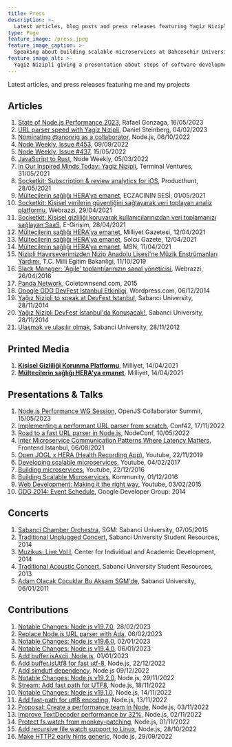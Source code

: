 ```yaml
---
title: Press
description: >-
  Latest articles, blog posts and press releases featuring Yagiz Nizipli and his projects
type: Page
feature_image: /press.jpeg
feature_image_caption: >-
  Speaking about building scalable microservices at Bahcesehir University
feature_image_alt: >-
  Yagiz Nizipli giving a presentation about steps of software development
---
```


Latest articles, and press releases featuring me and my projects

## Articles

 1. [State of Node.js Performance 2023][state-of-nodejs-performance-2023],
    Rafael Gonzaga, 16/05/2023
 2. [URL parser speed with Yagiz Nizipli][url-parser-speed],
    Daniel Steinberg, 04/02/2023
 3. [Nominating @anonrig as a collaborator][nominating-anonrig-to-nodejs],
    Node.js, 06/10/2022
 4. [Node Weekly, Issue #453][node-weekly-453], 09/09/2022
 5. [Node Weekly, Issue #437][node-weekly-437], 15/05/2022
 6. [JavaScript to Rust][javascript-to-rust],
    Node Weekly, 05/03/2022
 7. [In Our Inspired Minds Today: Yagiz Nizipli][in-our-inspired-minds],
    Terminal Ventures, 31/05/2021
 8. [Socketkit: Subscription & review analytics for iOS][socketkit-producthunt],
    Producthunt, 28/05/2021
 9. [Mültecilerin sağlığı HERA’ya emanet][eczacinin-sesi], ECZACININ SESİ,
    01/05/2021
10. [Socketkit: Kişisel verilerin güvenliğini sağlayarak veri toplayan analiz
 platformu][socketkit-webrazzi],
    Webrazzi, 29/04/2021
11. [Socketkit: Kişisel gizliliği koruyarak kullanıcılarınızdan veri toplamanızı
sağlayan SaaS][socketkit-egirisim],
    E-Girişim, 28/04/2021
12. [Mültecilerin sağlığı HERA'ya emanet][hera-milliyet],
    Milliyet Gazetesi, 12/04/2021
13. [Mültecilerin sağlığı HERA'ya emanet][hera-solcu-gazete],
    Solcu Gazete, 12/04/2021
14. [Mültecilerin sağlığı HERA’ya emanet][hera-msn],
    MSN, 11/04/2021
15. [Nizipli Hayırseverimizden Nizip Anadolu Lisesi'ne Müzik Enstrümanları
Yardımı][milli-egitim],
    T.C. Milli Egitim Bakanligi, 11/10/2019
16. [Slack Manager: 'Agile' toplantılarınızın sanal yöneticisi][slack-manager-webrazzi],
    Webrazzi, 26/04/2016
17. [Panda Network][panda-network],
    Coletownsend.com, 2015
18. [Google GDG DevFest Istanbul Etkinligi][gdg-wordpress],
    Wordpress.com, 06/12/2014
19. [Yağız Nizipli to speak at DevFest Istanbul][sabanci-devfest-en],
    Sabanci University, 28/11/2014
20. [Yağız Nizipli DevFest İstanbul'da Konuşacak!][sabanci-devfest-tr],
    Sabanci University, 28/11/2014
21. [Ulaşmak ve ulaşılır olmak][sabanci-varmigelen],
    Sabanci University, 28/11/2012

## Printed Media

1. [**Kişisel Gizliliği Korunma Platformu**][printed-media-socketkit-milliyet], Milliyet, 14/04/2021
2. [**Mültecilerin sağlığı HERA'ya emanet**][printed-media-hera-milliyet], Milliyet, 14/04/2021

## Presentations & Talks

 1. [Node.js Performance WG Session][presentation-nodejs-performance-2023],
    OpenJS Collaborator Summit, 15/05/2023
 2. [Implementing a performant URL parser from scratch][presentation-conf42],
    Conf42, 17/11/2022
 3. [Road to a fast URL parser in Node.js][presentation-nodeconf],
    NodeConf, 10/05/2022
 4. [Inter Microservice Communication Patterns Where Latency Matters][presentation-feistanbul],
    Frontend Istanbul, 06/08/2021
 5. [Open JOGL x HERA (Health Recording App)][presentation-openjogl],
    Youtube, 22/11/2019
 6. [Developing scalable microservices][presentation-developing-scalable],
    Youtube, 04/02/2017
 7. [Building microservices][presentation-building-ms],
    Youtube, 22/12/2016
 8. [Building Scalable Microservices][presentation-kommunity],
    Kommunity, 01/12/2016
 9. [Web Development: Making it the right way][presentation-web-dev],
    Youtube, 03/02/2015
10. [GDG 2014: Event Schedule][presentation-gdg],
    Google Developer Group: 2014

## Concerts

1. [Sabanci Chamber Orchestra][concert-sabanci-chamber],
   SGM: Sabanci University, 07/05/2015
2. [Traditional Unplugged Concert][concert-unplugged],
   Sabanci University Student Resources, 2014
3. [Muzikus: Live Vol I][concert-muzikus-vol-one],
   Center for Individual and Academic Development, 2014
4. [Traditional Acoustic Concert][concert-acoustic],
   Sabanci University Student Resources, 2013
5. [Adam Olacak Çocuklar Bu Akşam SGM'de][concert-sgm],
   Sabanci University, 06/01/2011

## Contributions

 1. [Notable Changes: Node.js v19.7.0][contributions-node-19-7-0],
    28/02/2023
 2. [Replace Node.js URL parser with Ada][contributions-replace-node-with-ada],
    06/02/2023
 3. [Notable Changes: Node.js v19.6.0][contributions-notable-changes-19-6-0],
    02/01/2023
 4. [Notable Changes: Node.js v19.4.0][contributions-notable-changes-19-4-0],
    06/01/2023
 5. [Add buffer.isAscii, Node.js][contributions-add-buffer-is-ascii],
    01/01/2023
 6. [Add buffer.isUtf8 for fast utf-8][contributions-add-buffer-is-utf8-for-fast],
    Node.js, 22/12/2022
 7. [Add simdutf dependency][contributions-add-simdutf-dependency],
    Node.js 09/12/2022
 8. [Notable Changes: Node.js v19.2.0][contributions-notable-changes-19-2-0],
    Node.js, 29/11/2022
 9. [Stream: Add fast path for UTF8][contributions-stream-add-fast-path-for-utf8],
    Node.js, 18/11/2022
10. [Notable Changes: Node.js v19.1.0][contributions-notable-changes-19-1-0],
    Node.js, 14/11/2022
11. [Add fast-path for utf8 encoding][contributions-add-fast-path-for-utf8-enconding],
    Node.js, 13/11/2022
12. [Proposal: Create a performance team in Node][contributions-proposal-create-a-performance-team],
    Node.js, 03/11/2022
13. [Improve TextDecoder performance by 32%][contributions-improve-text-decoder-performance],
    Node.js, 02/11/2022
14. [Protect fs.watch from monkey-patching][contributions-protect-fs-watch-from-monkey-patching],
    Node.js, 01/11/2022
15. [Add recursive file watch support to Linux][contributions-add-recursive-file-watch-support-to-linux],
    Node.js, 28/10/2022
16. [Make HTTP2 early hints generic][contributions-make-http-2-early-hints-generic],
    Node.js, 29/09/2022

[state-of-nodejs-performance-2023]: https://blog.rafaelgss.dev/state-of-nodejs-performance-2023
[url-parser-speed]: https://lists.haxx.se/pipermail/daniel/2023-February/000002.html
[nominating-anonrig-to-nodejs]: https://github.com/nodejs/node/issues/44906
[node-weekly-453]: https://nodeweekly.com/issues/453
[node-weekly-437]: https://nodeweekly.com/issues/437
[javascript-to-rust]: https://nodeweekly.com/issues/427
[in-our-inspired-minds]: https://us7.campaign-archive.com/?u=4cdadd41b1ec61abfaaa39a1c&id=6f6873e1c6&ref=yagiz.co
[socketkit-producthunt]: https://www.producthunt.com/posts/subscription-review-analytics-for-ios
[eczacinin-sesi]: https://eczacininsesi.com/haber-detay.php?id=13867&ref=yagiz.co
[socketkit-webrazzi]: https://webrazzi.com/2021/04/29/socketkit-kisisel-verilerin-guvenligini-saglayarak-veri-toplayan-analiz-platformu
[socketkit-egirisim]: https://egirisim.com/2021/04/29/socketkit-kisisel-gizliligi-koruyarak-kullanicilarinizdan-veri-toplamanizi-saglayan-saas/
[hera-milliyet]: https://www.milliyet.com.tr/gundem/multecilerin-sagligi-heraya-emanet-6479369
[hera-solcu-gazete]: https://solcugazete.com/multecilerin-sagligi-heraya-emanet
[hera-msn]: https://www.msn.com/tr-tr/haber/gundem/m%C3%BCltecilerin-sa%C4%9Fl%C4%B1%C4%9F%C4%B1-heraya-emanet/ar-BB1fygBI
[milli-egitim]: https://nizip.meb.gov.tr/www/nizipli-hayirseverimizden-nizip-anadolu-lisesine-muzik-enstrumanlari-yardimi/icerik/1077
[slack-manager-webrazzi]: https://webrazzi.com/2016/04/26/slack-manager-agile-toplantilarinizin-sanal-yoneticisi-yerli-github
[panda-network]: http://coletownsend.com/twnsndco/work/panda-network/
[gdg-wordpress]: https://emrullahsaku.wordpress.com/2014/12/06/google-gdg-deffest-istanbul-etkinligi/
[sabanci-devfest-en]: https://gazetesu.sabanciuniv.edu/en/2014-11/our-student-yagiz-nizipli-speak-devfest-istanbul
[sabanci-devfest-tr]: https://chem.sabanciuniv.edu/tr/announcements-detail/56132
[sabanci-varmigelen]: https://gazetesu.sabanciuniv.edu/2012-11/ulasmak-ve-ulasilir-olmak

[presentation-nodejs-performance-2023]: https://www.youtube.com/watch?v=D7gd2pLo_QY
[presentation-conf42]: https://www.conf42.com/JavaScript_2022_Yagiz_Nizipli_performant_url_parser
[presentation-nodeconf]: https://www.youtube.com/watch?v=hT25FOx5kNQ&ref=yagiz.co
[presentation-feistanbul]: https://kommunity.com/frontend-istanbul/events/inter-microservice-communication-patterns-where-latency-matters-1de2dec0
[presentation-openjogl]: https://www.youtube.com/watch?v=4KKbh6xk3EU&ref=yagiz.co
[presentation-developing-scalable]: https://www.youtube.com/watch?v=1XLxHg6XRjw&ref=yagiz.co
[presentation-building-ms]: https://www.youtube.com/watch?v=HIKWzjSwJhI&ref=yagiz.co
[presentation-kommunity]: https://kommunity.com/istanbulcoders/events/236332031
[presentation-web-dev]: https://www.youtube.com/watch?v=0qbEZ8PBNm0&ref=yagiz.co
[presentation-gdg]: http://2014.devfest.istanbul/schedule/

[concert-sabanci-chamber]: https://sgm.sabanciuniv.edu/oda-orkestrasi
[concert-unplugged]: https://clubs.sabanciuniv.edu/en/news_detail/52414
[concert-muzikus-vol-one]: https://ciad.sabanciuniv.edu/dod/en/news_detail/53065
[concert-acoustic]: https://clubs.sabanciuniv.edu/news_detail/52414
[concert-sgm]: https://gazetesu.sabanciuniv.edu/adamolacakcocuklar

[contributions-node-19-7-0]: https://nodejs.org/en/blog/release/v19.7.0/
[contributions-replace-node-with-ada]: https://github.com/nodejs/node/pull/46410
[contributions-notable-changes-19-6-0]: ttps://github.com/nodejs/node/releases/tag/v19.6.0
[contributions-notable-changes-19-4-0]: https://github.com/nodejs/node/releases/tag/v19.4.0
[contributions-add-buffer-is-ascii]: https://github.com/nodejs/node/pull/46046
[contributions-add-buffer-is-utf8-for-fast]: https://github.com/nodejs/node/pull/45947
[contributions-add-simdutf-dependency]: https://github.com/nodejs/node/pull/45803
[contributions-notable-changes-19-2-0]: https://github.com/nodejs/node/releases/tag/v19.2.0
[contributions-stream-add-fast-path-for-utf8]: https://github.com/nodejs/node/commit/770efeab6db5d78199d3b5bbc1bfb44a21637dc0
[contributions-notable-changes-19-1-0]: https://github.com/nodejs/node/releases/tag/v19.1.0
[contributions-add-fast-path-for-utf8-enconding]: https://github.com/nodejs/node/pull/45412
[contributions-proposal-create-a-performance-team]: https://github.com/nodejs/node/issues/45302
[contributions-improve-text-decoder-performance]: https://github.com/nodejs/node/pull/45294
[contributions-protect-fs-watch-from-monkey-patching]: https://github.com/nodejs/node/pull/45265
[contributions-add-recursive-file-watch-support-to-linux]: https://github.com/nodejs/node/pull/45098
[contributions-make-http-2-early-hints-generic]: https://github.com/nodejs/node/pull/44820

[printed-media-socketkit-milliyet]: https://www.yagiz.co/press/socketkit-milliyet-2021.jpeg
[printed-media-hera-milliyet]: https://www.yagiz.co/press/hera-milliyet-2021.jpeg
